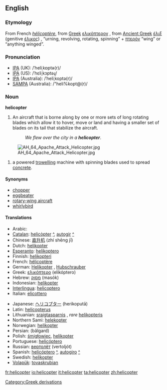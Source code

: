 ==English==

===Etymology===
From French ''[[hélicoptère]]'', from [[Greek]] [[ελικόπτερον]] {{italbrac|helikopteron}}, from [[Ancient Greek]] [[έλιξ]] (genitive [[έλικος]]) {{italbrac|helix}}, {{italbrac|helikos}} “urning, revolving, rotating, spinning” + [[πτερόν]] {{italbrac|pteron}} “wing” or “anything winged”.

===Pronunciation===
*[[w:IPA|IPA]] (UK): /ˈheliˌkɒptə(r)/
*[[w:IPA|IPA]] (US): /ˈhɛliˌkɔptəɻ/
*[[w:IPA|IPA]] (Australia): /ˈheliˌkoptə(r)/
*[[w:SAMPA|SAMPA]] (Australia): /"heli%kopt@(r)/

===Noun===
'''helicopter'''

#An aircraft that is borne along by one or more sets of long rotating blades which allow it to hover, move or land and having a smaller set of blades on its tail that stabilize the aircraft.
#:''We flew over the city in a '''helicopter'''''.
[[Image:AH_64_Apache_Attack_Helicopter.jpg]]
# a powered [[trowel]]ling machine with spinning blades used to spread [[concrete]].

====Synonyms====
*[[chopper]] {{italbrac|informal}}
*[[eggbeater]] {{italbrac|slang}}
*[[rotary-wing aircraft]] {{italbrac|technical}}
*[[whirlybird]] {{italbrac|slang}}

====Translations====
{{top}}
*Arabic: {{ARchar|[[طائرة عامودية]]}} {{Unicode|(ʈá’ira ʕamudíyya)}} {{f}}
*[[Catalan]]: [[helicòpter]] {{m}} [[:ca:helicòpter|^]], [[autogir]] {{m}} [[:ca:autogir|^]]
*Chinese: [[直升机]] (zhí shēng jī)
*Dutch: [[helikopter]] {{m}}
*[[Esperanto]]: [[helikoptero]]
*Finnish: [[helikopteri]]
*French: [[hélicoptère]] {{m}}
*German: [[Helikopter]] {{m}}, [[Hubschrauber]] {{m}}
*Greek: [[ελικόπτερο]] (elikóptero) {{n}}
*Hebrew: [[מסוק]] (masók) {{m}}
*Indonesian: [[helikopter]]
*[[Interlingua]]: [[helicoptero]]
*Italian: [[elicottero]] {{m}}
{{mid}}
*Japanese: [[ヘリコプター]] (herikoputā)
*Latin: [[helicopterus]] {{m}}
*Lithuanian: [[sraigtasparnis]] {{m}}, ''rare'' [[helikopteris]] {{m}}
*Northern Sami: [[helekopter]]
*Norwegian: [[helikopter]] {{n}}
*Persian: {{FAchar|[[بالگرد]]}} (bâlgard)
*Polish: [[śmigłowiec]], [[helikopter]] {{m}}
*Portuguese: [[helicóptero]] {{m}}
*Russian: [[вертолёт]] (vertoljót) {{m}}
*Spanish: [[helicóptero]] {{m}} [[:es:helicóptero|^]], [[autogiro]] {{m}} [[:es:autogiro|^]]
*Swedish: [[helikopter]]
*[[Volapük]]: [[tovaskrubian]]
{{bottom}}

[[Category:Greek derivations]]

[[fr:helicopter]]
[[io:helicopter]]
[[it:helicopter]]
[[ta:helicopter]]
[[zh:helicopter]]